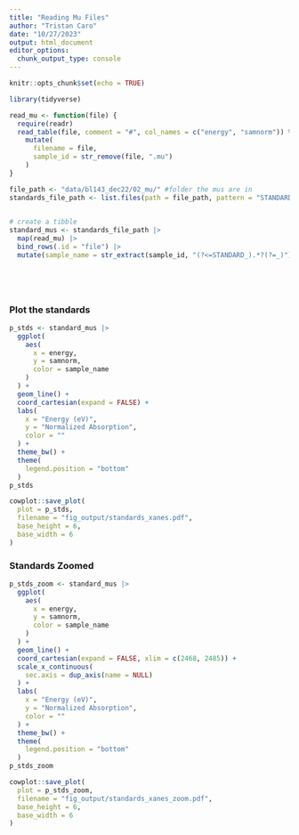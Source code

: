```yaml
---
title: "Reading Mu Files"
author: "Tristan Caro"
date: "10/27/2023"
output: html_document
editor_options: 
  chunk_output_type: console
---
```


```r
knitr::opts_chunk$set(echo = TRUE)
```

```r
library(tidyverse)
```


```r
read_mu <- function(file) {
  require(readr)
  read_table(file, comment = "#", col_names = c("energy", "samnorm")) %>% 
    mutate(
      filename = file,
      sample_id = str_remove(file, ".mu")
    )
}


```


```r
file_path <- "data/bl143_dec22/02_mu/" #folder the mus are in
standards_file_path <- list.files(path = file_path, pattern = "STANDARD.*\\.mu", full.names = TRUE)
  

# create a tibble
standard_mus <- standards_file_path |> 
  map(read_mu) |> 
  bind_rows(.id = "file") |> 
  mutate(sample_name = str_extract(sample_id, "(?<=STANDARD_).*?(?=_)"))



  
```

### Plot the standards

```r
p_stds <- standard_mus |> 
  ggplot(
    aes(
      x = energy,
      y = samnorm,
      color = sample_name
    )
  ) +
  geom_line() +
  coord_cartesian(expand = FALSE) +
  labs(
    x = "Energy (eV)",
    y = "Normalized Absorption",
    color = ""
  ) +
  theme_bw() +
  theme(
    legend.position = "bottom"
  )
p_stds

cowplot::save_plot(
  plot = p_stds,
  filename = "fig_output/standards_xanes.pdf",
  base_height = 6,
  base_width = 6
)
```

### Standards Zoomed
```r
p_stds_zoom <- standard_mus |> 
  ggplot(
    aes(
      x = energy,
      y = samnorm,
      color = sample_name
    )
  ) +
  geom_line() +
  coord_cartesian(expand = FALSE, xlim = c(2468, 2485)) +
  scale_x_continuous(
    sec.axis = dup_axis(name = NULL)
  ) +
  labs(
    x = "Energy (eV)",
    y = "Normalized Absorption",
    color = ""
  ) +
  theme_bw() +
  theme(
    legend.position = "bottom"
  )
p_stds_zoom

cowplot::save_plot(
  plot = p_stds_zoom,
  filename = "fig_output/standards_xanes_zoom.pdf",
  base_height = 6,
  base_width = 6
)
```



